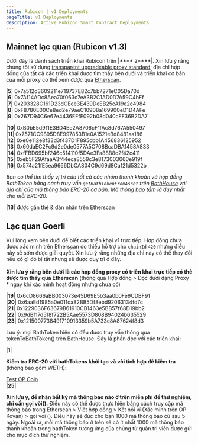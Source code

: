 ```yaml
---
title: Rubicon | v1 Deployments
pageTitle: v1 Deployments
description: Active Rubicon Smart Contract Deployments
---
```


## Mainnet lạc quan (Rubicon v1.3)

Dưới đây là danh sách triển khai Rubicon trên |**** 2****|. Xin lưu ý rằng chúng tôi sử dụng [transparent upgradeable proxy standard](https://docs.openzeppelin.com/upgrades-plugins/1.x/proxies); địa chỉ hợp đồng của tất cả các triển khai được tìm thấy bên dưới và triển khai cơ bản của mỗi proxy có thể xem được qua [Etherscan](https://optimistic.etherscan.io/).

|****5****| 0x7a512d3609211e719737E82c7bb7271eC05Da70d\
|****6****| 0x7Af14ADc8Aea70f063c7eA3B2C1AD0D7A59C4bFf\
|****7****| 0x203328C161D23dCEee3E439DeEB25cA19e2c4984\
|****8****| 0xF8780E00Ce8ed2e79aeC10908a169900eD1D4AFe\
|****9****| 0x267D94C6e67e4436EFfE092b08d040cFF36B2DA7

|****10****| 0xB0bE5d911E3BD4Ee2A8706cF1fAc8d767A550497\
|****11****| 0x7571CC9895D8E997853B1e0A1521eBd8481aa186\
|****12****| 0xe0e112e8f33d3f437D1F895cbb1A456836125952\
|****13****| 0x60daEC2Fc9d2e0de0577A5C708BcaDBA1458A833\
|****14****| 0xfFBD695bf246c514110f5DAe3Fa88B8c2f42c411\
|****15****| 0xeb5F29AfaaA3f44eca8559c3e8173003060e919f\
|****16****| 0x574a21fE5ea9666DbCA804C9d69d8Caf21d5322b

_Bạn có thể tìm thấy vị trí của tất cả các nhóm thanh khoản và hợp đồng BathToken bằng cách truy vấn `getBathTokenFromAsset` trên_ [_BathHouse_](https://optimistic.etherscan.io/address/0x203328C161D23dCEee3E439DeEB25cA19e2c4984#readProxyContract) _với địa chỉ của mã thông báo ERC-20 cơ bản. Mã thông báo tắm là duy nhất cho mỗi ERC-20._

|****18****| được gắn thẻ & dán nhãn trên Etherscan

## Lạc quan Goerli

Vui lòng xem bên dưới để biết các triển khai v1 trực tiếp. Hợp đồng chưa được xác minh trên Etherscan do thiếu hỗ trợ cho `chainId` `420` nhưng điều này sẽ sớm được giải quyết. Xin lưu ý rằng những địa chỉ này có thể thay đổi nếu có gì đó bị tắt nhưng sẽ được duy trì ở đây.\
\
**Xin lưu ý rằng bên dưới là các hợp đồng proxy có triển khai trực tiếp có thể được tìm thấy qua Etherscan** (thông qua Hợp đồng > Đọc dưới dạng Proxy \* ngay khi xác minh hoạt động nhưng chưa có)

|****19****| 0x6cD8666aBB003073e45D69E5b3aa0b0Fe9CDBF91\
|****20****| 0x6aaEd1985a0e011ca82BB5Df8ebd92063134fd7c\
|****21****| 0x1229036F63679B61910CB1463e5BB57f68D19bb2\
|****22****| 0x9dBf17d518f722B5Aae5573D808B94024b635529\
|****23****| 0x1215007738491710913359b5A733c8A87624f8d3

Lưu ý: mọi BathToken hiện có đều được truy vấn thông qua tokenToBathToken() trên BathHouse. Đây là phần đọc với các triển khai:

|****1****|

**Kiểm tra ERC-20 với bathTokens khởi tạo và vòi tích hợp để kiểm tra** (không bao gồm WETH)**:**

[Test OP Coin](https://goerli-optimism.etherscan.io/address/0xCeE7148028Ff1B08163343794E85883174a61393)\
|****25****|

**Xin lưu ý, để nhận bất kỳ mã thông báo nào ở trên miễn phí để thử nghiệm, chỉ cần gọi vòi().** Điều này có thể được thực hiện bằng cách truy cập mã thông báo trong Etherscan > Viết hợp đồng > Kết nối ví (Xác minh trên OP Kovan) > gọi vòi (). Điều này sẽ đúc cho bạn 1000 mã thông báo cứ sau 5 ngày. Ngoài ra, mỗi mã thông báo ở trên sẽ có ít nhất 1000 mã thông báo thanh khoản trong bathToken tương ứng của chúng từ quản trị viên được gửi cho mục đích thử nghiệm.